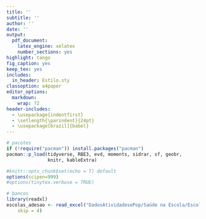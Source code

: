 ```yaml
---
title: ''
subtitle: ''
author: ''
date: ''
output:
  pdf_document:
    latex_engine: xelatex
    number_sections: yes
highlight: tango
fig_caption: yes
keep_tex: yes
includes:
  in_header: Estilo.sty
classoption: a4paper
editor_options: 
  markdown: 
    wrap: 72
header-includes:
  - \usepackage{indentfirst}
  - \setlength{\parindent}{24pt}
  - \usepackage[brazil]{babel}
---
```



\begin{titlepage}
\begin{center}
{\Large Departamento de Estatística} \\
\vspace{0.5cm}
\begin{figure}[!t]
    \centering
    \includegraphics[width=9cm, keepaspectratio]{unb_logo.jpg}
\end{figure}
\vskip 10em
{\LARGE \textbf{Título}} \\
\vskip 20em
{\Large Profa. Joanlise} \\
\vskip 1em
{\Large Alunos: Nathália Lobo - 211061082} \\
\vskip 1em
{\Large Hugo Saigg - 202017924 } \\
\vskip 1em
{\Large Hélio - } \\
\vskip 1em
{\Large Francisco - } \\
\vskip 1em
{\Large Trabalho Prático de Laboratório em Estatística 2} \\
\vskip 1em
\end{center}
\vspace{5cm}
\begin{center}
{\bf{Brasília} \\ }
\bf{2025}
\end{center}
\end{titlepage}

```r
# pacotes
if (!require("pacman")) install.packages("pacman")
pacman::p_load(tidyverse, RBE3, evd, moments, sidrar, sf, geobr,
               knitr, kableExtra)

#knitr::opts_chunk$set(echo = T) default
options(scipen=999)
#options(tinytex.verbose = TRUE)

# bancos
library(readxl)
escolas_adesao <- read_excel("DadosAtividadesePop/Saúde na Escola/Escolas com Adesão - Denominador/escolas_adesao_2023_2024.xlsx", 
    skip = 4)

```

\newpage

\setcounter{tocdepth}{2}
\renewcommand{\contentsname}{Sumário}
\tableofcontents

\newpage
\thispagestyle{plain}
\mbox{}

\section{Introdução}

\section{Objetivo}

\section{Referencial Teórico}

\section{Metodologia}

\section{Análise de Resultados}

\section{Referências}




